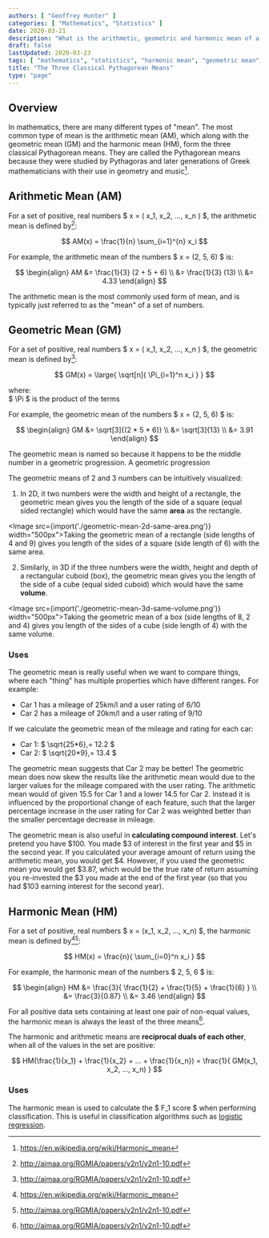```yaml
---
authors: [ "Geoffrey Hunter" ]
categories: [ "Mathematics", "Statistics" ]
date: 2020-03-21
description: "What is the arithmetic, geometric and harmonic mean of a set of numbers, and why are they important?"
draft: false
lastUpdated: 2020-03-23
tags: [ "mathematics", "statistics", "harmonic mean", "geometric mean", "arithmetic mean", "classification", "f1 score", "pythagorean", "means" ]
title: "The Three Classical Pythagorean Means"
type: "page"
---
```



## Overview

In mathematics, there are many different types of "mean". The most common type of mean is the arithmetic mean (AM), which along with the geometric mean (GM) and the harmonic mean (HM), form the three classical Pythagorean means. They are called the Pythagorean means because they were studied by Pythagoras and later generations of Greek mathematicians with their use in geometry and music[^wikipedia-harmonic-mean].

## Arithmetic Mean (AM)

For a set of positive, real numbers $ x = ( x_1, x_2, ..., x_n ) $, the arithmetic mean is defined by[^a-proof-mean-inequalities]:

$$ AM(x) = \frac{1}{n} \sum_{i=1}^{n} x_i $$

For example, the arithmetic mean of the numbers $ x = (2, 5, 6) $ is:

$$
\begin{align}
AM &= \frac{1}{3} (2 + 5 + 6) \\
   &= \frac{1}{3} (13) \\
   &= 4.33
\end{align}
$$

The arithmetic mean is the most commonly used form of mean, and is typically just referred to as the "mean" of a set of numbers.

## Geometric Mean (GM)

For a set of positive, real numbers $ x = ( x_1, x_2, ..., x_n ) $, the geometric mean is defined by[^a-proof-mean-inequalities]:

$$ GM(x) = \large{ \sqrt[n]{ \Pi_{i=1}^n x_i } } $$

<p className="centered">  where:<br/>
  $ \Pi $ is the product of the terms<br/></p>

For example, the geometric mean of the numbers $ x = (2, 5, 6) $ is:

$$
\begin{align}
GM &= \sqrt[3]{(2 * 5 * 6)} \\
   &= \sqrt[3]{13} \\
   &= 3.91
\end{align}
$$

The geometric mean is named so because it happens to be the middle number in a geometric progression. A geometric progression

The geometric means of 2 and 3 numbers can be intuitively visualized:

1) In 2D, it two numbers were the width and height of a rectangle, the geometric mean gives you the length of the side of a square (equal sided rectangle) which would have the same **area** as the rectangle.

<Image src={import('./geometric-mean-2d-same-area.png')} width="500px">Taking the geometric mean of a rectangle (side lengths of 4 and 9) gives you length of the sides of a square (side length of 6) with the same area.</Image>

2) Similarly, in 3D if the three numbers were the width, height and depth of a rectangular cuboid (box), the geometric mean gives you the length of the side of a cube (equal sided cuboid) which would have the same **volume**.

<Image src={import('./geometric-mean-3d-same-volume.png')} width="500px">Taking the geometric mean of a box (side lengths of 8, 2 and 4) gives you length of the sides of a cube (side length of 4) with the same volume.</Image>

### Uses

The geometric mean is really useful when we want to compare things, where each "thing" has multiple properties which have different ranges. For example:

* Car 1 has a mileage of 25km/l and a user rating of 6/10
* Car 2 has a mileage of 20km/l and a user rating of 9/10

If we calculate the geometric mean of the mileage and rating for each car:

* Car 1: $ \sqrt{25*6}\,= 12.2 $
* Car 2: $ \sqrt{20*9}\,= 13.4 $

The geometric mean suggests that Car 2 may be better! The geometric mean does now skew the results like the arithmetic mean would due to the larger values for the mileage compared with the user rating. The arithmetic mean would of given $15.5$ for Car 1 and a lower $14.5$ for Car 2. Instead it is influenced by the proportional change of each feature, such that the larger percentage increase in the user rating for Car 2 was weighted better than the smaller percentage decrease in mileage.

The geometric mean is also useful in **calculating compound interest**. Let's pretend you have $100. You made $3 of interest in the first year and $5 in the second year. If you calculated your average amount of return using the arithmetic mean, you would get $4. However, if you used the geometric mean you would get $3.87, which would be the true rate of return assuming you re-invested the $3 you made at the end of the first year (so that you had $103 earning interest for the second year).

## Harmonic Mean (HM)

For a set of positive, real numbers $ x = (x_1, x_2, ..., x_n) $, the harmonic mean is defined by[^wikipedia-harmonic-mean][^a-proof-mean-inequalities]:

$$ HM(x) = \frac{n}{ \sum_{i=0}^n x_i } $$

For example, the harmonic mean of the numbers $ 2, 5, 6 $ is:

$$
\begin{align}
HM &= \frac{3}{ \frac{1}{2} + \frac{1}{5} + \frac{1}{6} } \\
  &= \frac{3}{0.87} \\
  &= 3.46 
\end{align}
$$

For all positive data sets containing at least one pair of non-equal values, the harmonic mean is always the least of the three means[^a-proof-mean-inequalities].

The harmonic and arithmetic means are **reciprocal duals of each other**, when all of the values in the set are positive:

$$ HM(\frac{1}{x_1} + \frac{1}{x_2} + ... + \frac{1}{x_n}) = \frac{1}{ GM(x_1, x_2, ..., x_n) } $$

### Uses

The harmonic mean is used to calculate the $ F_1 score $ when performing classification. This is useful in classification algorithms such as [logistic regression](/programming/artificial-intelligence/understanding-logistic-regression).

[^wikipedia-harmonic-mean]: https://en.wikipedia.org/wiki/Harmonic_mean
[^a-proof-mean-inequalities]: http://ajmaa.org/RGMIA/papers/v2n1/v2n1-10.pdf